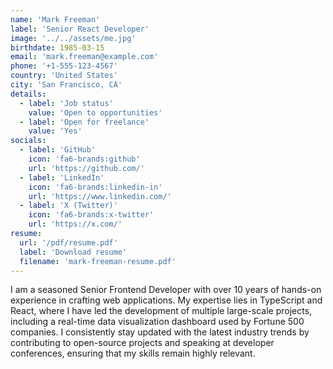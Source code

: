 ```yaml
---
name: 'Mark Freeman'
label: 'Senior React Developer'
image: '../../assets/me.jpg'
birthdate: 1985-03-15
email: 'mark.freeman@example.com'
phone: '+1-555-123-4567'
country: 'United States'
city: 'San Francisco, CA'
details:
  - label: 'Job status'
    value: 'Open to opportunities'
  - label: 'Open for freelance'
    value: 'Yes'
socials:
  - label: 'GitHub'
    icon: 'fa6-brands:github'
    url: 'https://github.com/'
  - label: 'LinkedIn'
    icon: 'fa6-brands:linkedin-in'
    url: 'https://www.linkedin.com/'
  - label: 'X (Twitter)'
    icon: 'fa6-brands:x-twitter'
    url: 'https://x.com/'
resume:
  url: '/pdf/resume.pdf'
  label: 'Download resume'
  filename: 'mark-freeman-resume.pdf'
---
```


I am a seasoned Senior Frontend Developer with over 10 years of hands-on experience in crafting web applications. My expertise lies in TypeScript and React, where I have led the development of multiple large-scale projects, including a real-time data visualization dashboard used by Fortune 500 companies. I consistently stay updated with the latest industry trends by contributing to open-source projects and speaking at developer conferences, ensuring that my skills remain highly relevant.
